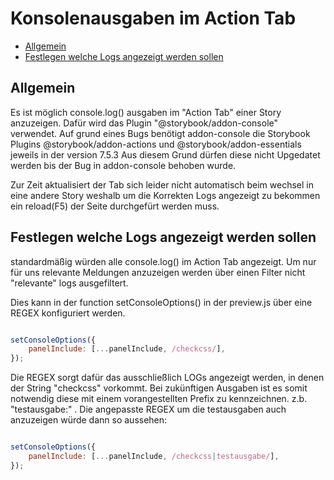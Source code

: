 
<Meta title="Grundlegendes/Entwicklung/Konsolenausgaben" />

# Konsolenausgaben im Action Tab
-   [Allgemein](#allgemein)
-   [Festlegen welche Logs angezeigt werden sollen](#festlegen-welche-logs-angezeigt-werden-sollen)


## Allgemein

Es ist möglich console.log() ausgaben im "Action Tab" einer Story anzuzeigen. Dafür wird das Plugin "@storybook/addon-console" verwendet. Auf grund eines Bugs benötigt addon-console die Storybook Plugins @storybook/addon-actions und @storybook/addon-essentials jeweils in der version 7.5.3
Aus diesem Grund dürfen diese nicht Upgedatet werden bis der Bug in addon-console behoben wurde. 

Zur Zeit aktualisiert der Tab sich leider nicht automatisch beim wechsel in eine andere Story weshalb um die Korrekten Logs angezeigt zu bekommen ein reload(F5) der Seite durchgefürt werden muss.

## Festlegen welche Logs angezeigt werden sollen

standardmäßig würden alle console.log() im Action Tab angezeigt. Um nur für uns relevante Meldungen anzuzeigen werden über einen Filter nicht "relevante" logs ausgefiltert.

Dies kann in der function setConsoleOptions() in der preview.js über eine REGEX konfiguriert werden.
```javascript

setConsoleOptions({
    panelInclude: [...panelInclude, /checkcss/],
});

```
Die REGEX sorgt dafür das ausschließlich LOGs angezeigt werden, in denen der String "checkcss" vorkommt. Bei zukünftigen Ausgaben ist es somit notwendig diese mit einem vorangestellten Prefix zu kennzeichnen. z.b. "testausgabe:" . Die angepasste REGEX um die testausgaben auch anzuzeigen würde dann so aussehen:

```javascript

setConsoleOptions({
    panelInclude: [...panelInclude, /checkcss|testausgabe/],
});

```

